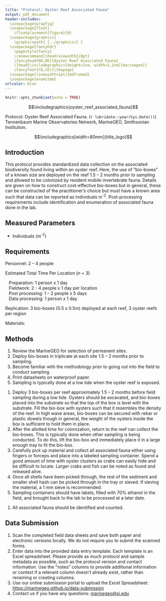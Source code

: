```yaml
---
title: "Protocol: Oyster Reef Associated Fauna"
output: pdf_document
header-includes:
  \usepackage{wrapfig}
  \usepackage{float}
    \floatplacement{figure}{H}
  \usepackage{graphicx}
    \graphicspath{ {../graphics/} }
  \usepackage{fancyhdr}
    \pagestyle{fancy}
    \renewcommand{\headrulewidth}{0pt}
    \fancyhead[RO,RE]{Oyster Reef Associated Fauna}
    \lhead{\includegraphics[height=1cm, width=3.2cm]{marinegeo}}
    \fancyfoot[CO,CE]{\thepage}
  \usepackage[linewidth=1pt]{mdframed}
  \usepackage{enumitem}
urlcolor: blue
---
```



```r
knitr::opts_chunk$set(echo = TRUE)
```

\noindent\rule{\textwidth}{0.4pt}

$$\includegraphics{oyster_reef_associated_fauna}$$

\underline{How to cite this work:} Protocol: Oyster Reef Associated Fauna. (`r lubridate::year(Sys.Date())`) Tennenbaum Marine Observatories Network, MarineGEO, Smithsonian Institution.

\vspace{\baselineskip}

$$\includegraphics[width=80mm]{title_logo}$$

\thispagestyle{empty}
\clearpage
\pagenumbering{arabic}

\noindent\rule{\textwidth}{0.4pt}

## Introduction

This protocol provides standardized data collection on the associated biodiversity found living within an oyster reef.  Here, the use of “bio-boxes” of a known size are deployed on the reef 1.5 – 2 months prior to sampling and allowed to be colonized by resident mobile invertebrate fauna.  Details are given on how to construct cost-effective bio-boxes but in general, these can be constructed of the practitioner’s choice but must have a known area such that data can be reported as individuals m^-2^.  Post-processing requirements include identification and enumeration of associated fauna done in the lab.

\noindent\rule{\textwidth}{0.4pt}

## Measured Parameters

*	Individuals (m^-2^)

## Requirements 

Personnel: 2 – 4 people

Estimated Total Time Per Location (*n* = 3)

|    Preparation: 1 person x 1 day
|    Fieldwork: 2 - 4 people x 1 day per location
|    Post processing: 1 – 2 people x 5 days
|    Data processing: 1 person x 1 day 

Replication: 3 bio-boxes (0.5 x 0.5m) deployed at each reef, 3 oyster reefs per region

\vspace{\baselineskip}

\begin{wrapfigure}{r}{0.45\textwidth}
  \begin{center}
    \includegraphics[width=0.45\textwidth]{biobox_example}
  \end{center}
  \caption{A fully constructed example of a biobox.}
\end{wrapfigure}

Materials:

\underline{Fieldwork:}
\renewcommand{\labelitemi}{$\square$}
\setlength{\parskip}{0.1em}
\begin{itemize}
  \item Bio-boxes (3 per reef)
    \begin{itemize}
      \item 0.5 m length PVC (1” diameter) with several holes drilled to reduce buoyancy
      \item 1” PVC elbows
      \item 5 mm vexar mesh or smaller
      \item Cable ties
    \end{itemize}
  \item Forceps
  \item Collecting jars
  \item 70% Ethanol
  \item Large tray
\end{itemize}

\vspace{\baselineskip}
\clearpage

## Methods

\underline{Preparation:}

1.  Review the MarineGEO \underline{Oyster Reef Habitat Survey Design} for selection of permanent sites.
2.  Deploy bio-boxes in triplicate at each site 1.5 – 2 months prior to sampling.
3.  Become familiar with the methodology prior to going out into the field to conduct sampling.
4.  Print datasheets on waterproof paper.
5.  Sampling is typically done at a low tide when the oyster reef is exposed.

\vspace{\baselineskip}

\underline{Fieldwork:}

1.  Deploy 3 bio-boxes per reef approximately 1.5 – 2 months before field sampling during a low tide.  Oysters should be excavated, and bio-boxes placed into the substrate so that the top of the box is level with the substrate.  Fill the bio-box with oysters such that it resembles the density of the reef.  In high wave areas, bio-boxes can be secured with rebar or plastic dowels though in general, the weight of the oysters inside the box is sufficient to hold them in place.
2.  After the allotted time for colonization, return to the reef can collect the bio-boxes.  This is typically done when other sampling is being conducted.  To do this, lift the bio-box and immediately place it in a large enough tray to fit the bio-box.
3.  Carefully pick up material and collect all associated fauna either using fingers or forceps and place into a labeled sampling container.  Spend a good amount of time with oyster clusters as crabs can easily hide and be difficult to locate.  Larger crabs and fish can be noted as found and released alive.
4.  Once all shells have been picked through, the rest of the sediment and smaller shell hash can be picked through in the tray or sieved.  If sieving the material, a 1 mm sieve is recommended.
5.  Sampling containers should have labels, filled with 70% ethanol in the field, and brought back to the lab to be processed at a later date.

\vspace{\baselineskip}

\underline{Post-Processing:}

1.  All associated fauna should be identified and counted.

\noindent\rule{\textwidth}{0.4pt}

## Data Submission

1. Scan the completed field data sheets and save both paper and electronic versions locally. We do not require you to submit the scanned forms.
2. Enter data into the provided data entry template. Each template is an Excel spreadsheet. Please provide as much protocol and sample metadata as possible, such as the protocol version and contact information. Use the “notes” columns to provide additional information or context if a relevant column doesn’t already exist, rather than renaming or creating columns.
3. Use our online submission portal to upload the Excel Spreadsheet: [https://marinegeo.github.io/data-submission](https://marinegeo.github.io/data-submission)
4. Contact us if you have any questions: [marinegeo@si.edu](mailto:marinegeo@si.edu)